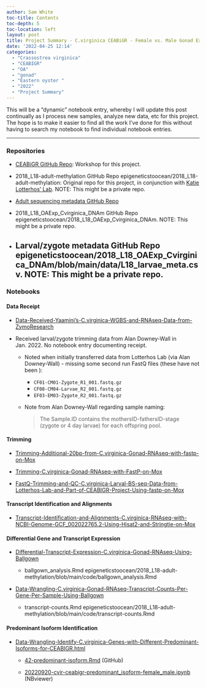 ```yaml
---
author: Sam White
toc-title: Contents
toc-depth: 5
toc-location: left
layout: post
title: Project Summary - C.virginica CEABiGR - Female vs. Male Gonad Exposed to OA
date: '2022-04-25 12:14'
categories: 
  - "Crassostrea virginica"
  - "CEABIGR"
  - "OA"
  - "gonad"
  - "Eastern oyster "
  - "2022"
  - "Project Summary"
---
```

This will be a “dynamic” notebook entry, whereby I will update this post continually as I process new samples, analyze new data, etc for this project. The hope is to make it easier to find all the work I’ve done for this without having to search my notebook to find individual notebook entries.

---

### Repositories

- [CEABiGR GitHub Repo](https://github.com/sr320/ceabigr): Workshop for this project.

- 2018_L18-adult-methylation GitHub Repo epigeneticstoocean/2018_L18-adult-methylation: Original repo for this project, in conjunction with [Katie Lotterhos' Lab](https://cos.northeastern.edu/people/katie-lotterhos/). NOTE: This might be a private repo.

- [Adult sequencing metadata GitHub Repo](https://github.com/RobertsLab/project-oyster-comparative-omics/tree/master/metadata)

- 2018_L18_OAExp_Cvirginica_DNAm GitHub Repo epigeneticstoocean/2018_L18_OAExp_Cvirginica_DNAm. NOTE: This might be a private repo.

- Larval/zygote metadata GitHub Repo epigeneticstoocean/2018_L18_OAExp_Cvirginica_DNAm/blob/main/data/L18_larvae_meta.csv. NOTE: This might be a private repo.
---

### Notebooks

#### Data Receipt

- [Data-Received-Yaamini's-C.virginica-WGBS-and-RNAseq-Data-from-ZymoResearch](../../2021/2021-05-28-Data-Received---Yaaminis-C.virginica-WGBS-and-RNAseq-Data-from-ZymoResearch/index.qmd)

- Received larval/zygote trimming data from Alan Downey-Wall in Jan. 2022. No notebook entry documenting receipt.

  - Noted when initially transferred data from Lotterhos Lab (via Alan Downey-Wall) - missing some second run FastQ files (these have not been ):

    - `CF01-CM01-Zygote_R1_001.fastq.gz`
    - `CF08-CM04-Larvae_R2_001.fastq.gz`
    - `EF03-EM03-Zygote_R2_001.fastq.gz`  

  - Note from Alan Downey-Wall regarding sample naming:

    >  The Sample.ID​ contains the mothersID-fathersID-stage (zygote or 4 day larvae) for each offspring pool.

#### Trimming

- [Trimming-Additional-20bp-from-C.virginica-Gonad-RNAseq-with-fastp-on-Mox](../2022-02-24-Trimming---Additional-20bp-from-C.virginica-Gonad-RNAseq-with-fastp-on-Mox/index.qmd)

- [Trimming-C.virginica-Gonad-RNAseq-with-FastP-on-Mox](../../2021/2021-07-14-Trimming---C.virginica-Gonad-RNAseq-with-FastP-on-Mox/index.qmd)

- [FastQ-Trimming-and-QC-C.virginica-Larval-BS-seq-Data-from-Lotterhos-Lab-and-Part-of-CEABIGR-Project-Using-fastp-on-Mox](../2022-08-29-FastQ-Trimming-and-QC---C.virginica-Larval-BS-seq-Data-from-Lotterhos-Lab-and-Part-of-CEABIGR-Project-Using-fastp-on-Mox/index.qmd)

#### Transcript Identification and Alignments
- [Transcript-Identification-and-Alignments-C.virginica-RNAseq-with-NCBI-Genome-GCF_002022765.2-Using-Hisat2-and-Stringtie-on-Mox](../2022-02-25-Transcript-Identification-and-Alignments---C.virginica-RNAseq-with-NCBI-Genome-GCF_002022765.2-Using-Hisat2-and-Stringtie-on-Mox/index.qmd)

#### Differential Gene and Transcript Expression

- [Differential-Transcript-Expression-C.virginica-Gonad-RNAseq-Using-Ballgown](../../2021/2021-10-26-Differential-Transcript-Expression---C.virginica-Gonad-RNAseq-Using-Ballgown/index.qmd)

  - ballgown_analysis.Rmd epigeneticstoocean/2018_L18-adult-methylation/blob/main/code/ballgown_analysis.Rmd

- [Data-Wrangling-C.virginica-Gonad-RNAseq-Transcript-Counts-Per-Gene-Per-Sample-Using-Ballgown](../2022-01-27-Data-Wrangling---C.virginica-Gonad-RNAseq-Transcript-Counts-Per-Gene-Per-Sample-Using-Ballgown/index.qmd)

  - transcript-counts.Rmd epigeneticstoocean/2018_L18-adult-methylation/blob/main/code/transcript-counts.Rmd

#### Predominant Isoform Identification

- [Data-Wrangling-Identify-C.virginica-Genes-with-Different-Predominant-Isoforms-for-CEABIGR.html](../2022-09-20-Data-Wrangling---Identify-C.virginica-Genes-with-Different-Predominant-Isoforms-for-CEABIGR/index.qmd)

  - [42-predominant-isoform.Rmd](https://github.com/sr320/ceabigr/blob/de4b19a048ea782e6b9a67bce138bb962e35349b/code/42-predominant-isoform.Rmd) (GitHub)

  - [20220920-cvir-ceabigr-predominant_isoform-female_male.ipynb](https://nbviewer.org/github/sr320/ceabigr/blob/main/code/42-predominant_isoform-female_male.ipynb) (NBviewer)
